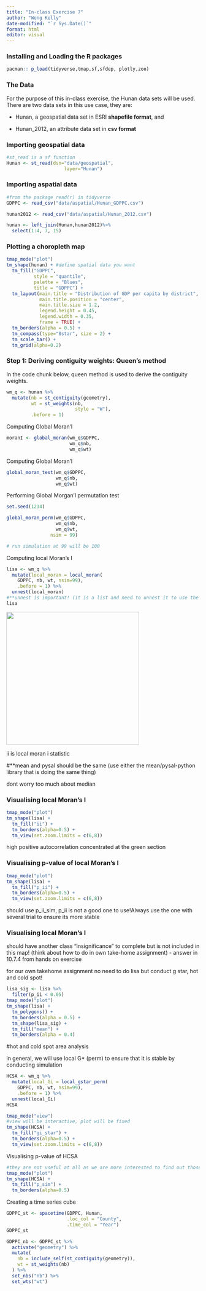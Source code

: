 ```yaml
---
title: "In-class Exercise 7"
author: "Wong Kelly"
date-modified: "`r Sys.Date()`"
format: html
editor: visual
---
```


### Installing and Loading the R packages

```r
pacman:: p_load(tidyverse,tmap,sf,sfdep, plotly,zoo)
```

### The Data

For the purpose of this in-class exercise, the Hunan data sets will be used. There are two data sets in this use case, they are:

-   Hunan, a geospatial data set in ESRI **shapefile format**, and

-   Hunan_2012, an attribute data set in **csv format**

### Importing geospatial data

```r
#st_read is a sf function
Hunan <- st_read(dsn="data/geospatial",
                     layer="Hunan")
```

### Importing aspatial data

```r
#from the package read(r) in tidyverse
GDPPC <- read_csv("data/aspatial/Hunan_GDPPC.csv")

```

```r

hunan2012 <- read_csv("data/aspatial/Hunan_2012.csv")
```

```r
hunan <- left_join(Hunan,hunan2012)%>%
  select(1:4, 7, 15)
```

### Plotting a choropleth map

```r
tmap_mode("plot") 
tm_shape(hunan) + #define spatial data you want
  tm_fill("GDPPC", 
          style = "quantile",
          palette = "Blues",
          title = "GDPPC") +
  tm_layout(main.title = "Distribution of GDP per capita by district",
            main.title.position = "center",
            main.title.size = 1.2,
            legend.height = 0.45,
            legend.width = 0.35,
            frame = TRUE) +
  tm_borders(alpha = 0.5) +
  tm_compass(type="8star", size = 2) +
  tm_scale_bar() +
  tm_grid(alpha=0.2)
```

### Step 1: Deriving contiguity weights: Queen's method

In the code chunk below, queen method is used to derive the contiguity weights.

```r
wm_q <- hunan %>%
  mutate(nb = st_contiguity(geometry),
         wt = st_weights(nb,
                         style = "W"),
         .before = 1)
```

Computing Global Moran'I

```r
moranI <- global_moran(wm_q$GDPPC,
                       wm_q$nb,
                       wm_q$wt)
```

Computing Global Moran'I

```r
global_moran_test(wm_q$GDPPC,
                  wm_q$nb,
                  wm_q$wt)
```

Performing Global Morgan'I permutation test

```r
set.seed(1234)
```

```r
global_moran_perm(wm_q$GDPPC,
                  wm_q$nb,
                  wm_q$wt,
                nsim = 99)

# run simulation at 99 will be 100
```

Computing local Moran's I

```r
lisa <- wm_q %>%
  mutate(local_moran = local_moran(
    GDPPC, nb, wt, nsim=99),
    .before = 1) %>%
  unnest(local_moran)
#**unnest is important! (it is a list and need to unnest it to use the value)
lisa

```

![](images/image-934400743.png){width="346"}

ii is local moran i statistic

#\*\*mean and pysal should be the same (use either the mean/pysal-python library that is doing the same thing)

dont worry too much about median

### Visualising local Moran's I

```r
tmap_mode("plot")
tm_shape(lisa) +
  tm_fill("ii") +
  tm_borders(alpha=0.5) +
  tm_view(set.zoom.limits = c(6,8))
```

high positive autocorrelation concentrated at the green section

### Visualising p-value of local Moran's I

```r
tmap_mode("plot")
tm_shape(lisa) +
  tm_fill("p_ii") +
  tm_borders(alpha=0.5) +
  tm_view(set.zoom.limits = c(6,8))
```

should use p_ii_sim, p_ii is not a good one to use!Always use the one with several trial to ensure its more stable

### Visualising local Moran's I

should have another class "insignificance" to complete but is not included in this map! (think about how to do in own take-home assignment) - answer in 10.7.4 from hands on exercise

for our own takehome assignment no need to do lisa but conduct g star, hot and cold spot!

```r
lisa_sig <- lisa %>%
  filter(p_ii < 0.05)
tmap_mode("plot")
tm_shape(lisa) +
  tm_polygons() +
  tm_borders(alpha = 0.5) +
  tm_shape(lisa_sig) + 
  tm_fill("mean") +
  tm_borders(alpha = 0.4)
```

#hot and cold spot area analysis

in general, we will use local G\* (perm) to ensure that it is stable by conducting simulation

```r
HCSA <- wm_q %>%
  mutate(local_Gi = local_gstar_perm(
    GDPPC, nb, wt, nsim=99),
    .before = 1) %>%
  unnest(local_Gi)
HCSA

```

```r
tmap_mode("view")
#view will be interactive, plot will be fixed
tm_shape(HCSA) +
  tm_fill("gi_star") +
  tm_borders(alpha=0.5) +
  tm_view(set.zoom.limits = c(6,8))
```

Visualising p-value of HCSA

```r
#they are not useful at all as we are more interested to find out those smaller than 0.05 but all these are more than that 
tmap_mode("plot")
tm_shape(HCSA) +
  tm_fill("p_sim") +
  tm_borders(alpha=0.5) 
```

Creating a time series cube

```r
GDPPC_st <- spacetime(GDPPC, Hunan,
                      .loc_col = "County",
                      .time_col = "Year")
GDPPC_st
```

```r
GDPPC_nb <- GDPPC_st %>%
  activate("geometry") %>%
  mutate(
    nb = include_self(st_contiguity(geometry)),
    wt = st_weights(nb)
  ) %>%
  set_nbs("nb") %>%
  set_wts("wt")
```

